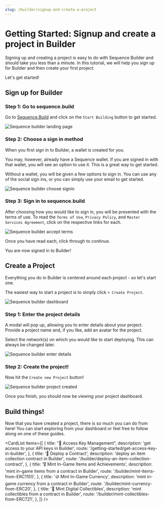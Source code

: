 ```yaml
---
slug: /builder/signup-and-create-a-project
---
```


# Getting Started: Signup and create a project in Builder

Signing up and creating a project is easy to do with Sequence Builder and should take you less than a minute. In this tutorial, we will help you sign up for Builder and then create your first project. 

Let's get started!


## Sign up for Builder

### Step 1: Go to sequence.build

Go to [Sequence.Build](https://sequence.build/) and click on the `Start Building` button to get started.


![Sequence builder landing page](/img/builder/builder_landing_page_signup_project.png)


### Step 2: Choose a sign in method

When you first sign in to Builder, a wallet is created for you.

You may, however, already have a Sequence wallet. If you are signed in with that wallet, you will see an option to use it. This is a great way to get started.

Without a wallet, you will be given a few options to sign in. You can use any of the social sign ins, or you can simply use your email to get started.


![Sequence builder choose signin](/img/builder/builder_choose_signin_signup_project.png)


### Step 3: Sign in to sequence.build

After choosing how you would like to sign in, you will be presented with the terms of use. To read the `Terms of Use`, `Privacy Policy`, and `Master Services Agreement`, click on the respective links for each.


![Sequence builder accept terms](/img/builder/builder_accept_terms_signup_project.png)


Once you have read each, click through to continue.

You are now signed in to Builder!



## Create a Project

Everything you do in Builder is centered around each project - so let's start one.

The easiest way to start a project is to simply click `+ Create Project`.


![Sequence builder dashboard](/img/builder/builder_dashboard_signup_project.png)


### Step 1: Enter the project details

A modal will pop up, allowing you to enter details about your project. Provide a project name and, if you like, add an avatar for the project.

Select the network(s) on which you would like to start deploying. This can always be changed later.


![Sequence builder enter details](/img/builder/builder_enter_details_signup_project.png)


### Step 2: Create the project!

Now hit the `Create new Project` button!


![Sequence builder project created](/img/builder/builder_project_created_signup_project.png)


Once you finish, you should now be viewing your project dashboard.



## Build things!

Now that you have created a project, there is so much you can do from here! You can start exploring from your dashboard or feel free to follow along on one of these guides.


<CardList items={[
  {
    title: "🔑 Access Key Management",
    description: 'get access to your API keys in Builder',
    route: '/getting-started/get-access-key-in-builder',
  },
  {
    title: '🔖 Deploy a Contract',
    description: 'deploy an item collection contract in Builder',
    route: '/builder/deploy-an-item-collection-contract',
  },
  {
    title: '🎖️ Mint In-Game Items and Achievements',
    description: 'mint in-game items from a contract in Builder',
    route: '/builder/mint-items-from-ERC1155',
  },
  {
    title: '🪙  Mint In-Game Currency',
    description: 'mint in-game currency from a contract in Builder',
    route: '/builder/mint-currency-from-ERC20',
  },
  {
    title: '💎  Mint Digital Collectibles',
    description: 'mint collectibles from a contract in Builder',
    route: '/builder/mint-collectibles-from-ERC721',
  },
]} />
